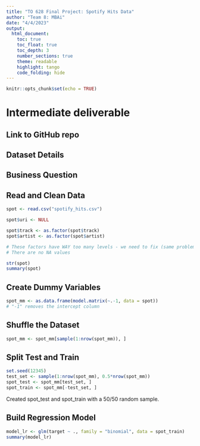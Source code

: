 ```yaml
---
title: "TO 628 Final Project: Spotify Hits Data"
author: "Team 8: MBAi"
date: "4/4/2023"
output: 
  html_document:
    toc: true
    toc_float: true
    toc_depth: 3
    number_sections: true
    theme: readable
    highlight: tango
    code_folding: hide
---
```



```r
knitr::opts_chunk$set(echo = TRUE)
```

# Intermediate deliverable

## Link to GitHub repo

## Dataset Details

## Business Question

## Read and Clean Data
```r
spot <- read.csv("spotify_hits.csv")

spot$uri <- NULL

spot$track <- as.factor(spot$track)
spot$artist <- as.factor(spot$artist)

# These factors have WAY too many levels - we need to fix (same problem as movies)
# There are no NA values

str(spot)
summary(spot)

```

## Create Dummy Variables
```r
spot_mm <- as.data.frame(model.matrix(~.-1, data = spot))
# "-1" removes the intercept column

```

## Shuffle the Dataset
```r
spot_mm <- spot_mm[sample(1:nrow(spot_mm)), ]
```


## Split Test and Train
```r
set.seed(12345)
test_set <- sample(1:nrow(spot_mm), 0.5*nrow(spot_mm))
spot_test <- spot_mm[test_set, ]
spot_train <- spot_mm[-test_set, ]

```

Created spot_test and spot_train with a 50/50 random sample.

## Build Regression Model
```r
model_lr <- glm(target ~ ., family = "binomial", data = spot_train)
summary(model_lr)

```
